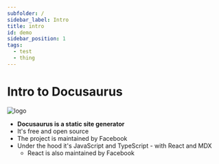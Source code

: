 ```yaml
---
subfolder: /
sidebar_label: Intro
title: intro
id: demo
sidebar_position: 1
tags:
  - test
  - thing
---
```

# Intro to Docusaurus

![logo](/img/docusaurus.png)

* **Docusaurus is a static site generator** 
* It's free and open source
* The project is maintained by Facebook 
* Under the hood it's JavaScript and TypeScript -  with React and MDX 
   * React is also maintained by Facebook

